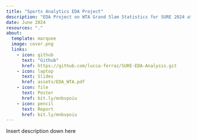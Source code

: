 ```yaml
---
title: "Sports Analytics EDA Project"
description: "EDA Project on WTA Grand Slam Statistics for SURE 2024 at Carneige Mellon University"
date: June 2024
resources: "."
about: 
  template: marquee
  image: cover.png
  links: 
    - icon: github
      text: "Github"
      href: https://github.com/lucca-ferraz/SURE-EDA-Analysis.git
    - icon: laptop
      text: Slides
      href: assets/EDA_WTA.pdf
    - icon: file
      text: Poster
      href: bit.ly/mnbvpoiu
    - icon: pencil
      text: Report
      href: bit.ly/mnbvpoiu
---
```


Insert description down here